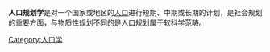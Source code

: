 {{Unreferenced|time=2022-03-09T23:47:58+00:00}}
'''人口规划学'''是对一个国家或地区的[[人口|人口]]进行短期、中期或长期的计划，是社会规划的重要方面，与物质性规划不同的是人口规划属于软科学范畴。

{{社會小作品}}

[[Category:人口学|Category:人口学]]